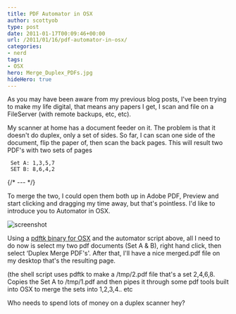 ```yaml
---
title: PDF Automator in OSX
author: scottyob
type: post
date: 2011-01-17T00:09:46+00:00
url: /2011/01/16/pdf-automator-in-osx/
categories:
- nerd
tags:
- OSX
hero: Merge_Duplex_PDFs.jpg
hideHero: true
---
```



As you may have been aware from my previous blog posts, I've been trying to make my life digital, that means any papers I get, I scan and file on a FileServer (with remote backups, etc, etc).

My scanner at home has a document feeder on it. The problem is that it doesn't do duplex, only a set of sides. So far, I can scan one side of the document, flip the paper of, then scan the back pages. This will result two PDF's with two sets of pages
```
 Set A: 1,3,5,7
 SET B: 8,6,4,2
````
{/* --- */}

To merge the two, I could open them both up in Adobe PDF, Preview and start clicking and dragging my time away, but that's pointless. I'd like to introduce you to Automator in OSX.

<img alt="screenshot" src={img.src} />

Using a [pdftk binary for OSX](http://fredericiana.com/2010/03/01/pdftk-1-41-for-mac-os-x-10-6/) and the automator script above, all I need to do now is select my two pdf documents (Set A & B), right hand click, then select ‘Duplex Merge PDF's'. After that, I'll have a nice merged.pdf file on my desktop that's the resulting page.

(the shell script uses pdftk to make a /tmp/2.pdf file that's a set 2,4,6,8. Copies the Set A to /tmp/1.pdf and then pipes it through some pdf tools built into OSX to merge the sets into 1,2,3,4.. etc

Who needs to spend lots of money on a duplex scanner hey?

 

